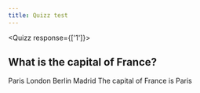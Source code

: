 ```yaml
---
title: Quizz test
---
```



<Quizz response={['1']}>
  ## What is the capital of France?
  <QuizzQuestionChoice id="1">
    Paris
  </QuizzQuestionChoice>
  <QuizzQuestionChoice id="2">
    London
  </QuizzQuestionChoice>
  <QuizzQuestionChoice id="3">
    Berlin
  </QuizzQuestionChoice>
  <QuizzQuestionChoice id="4">
    Madrid
  </QuizzQuestionChoice>
  <QuizzExplanation>
      The capital of France is Paris
  </QuizzExplanation>
</Quizz>
